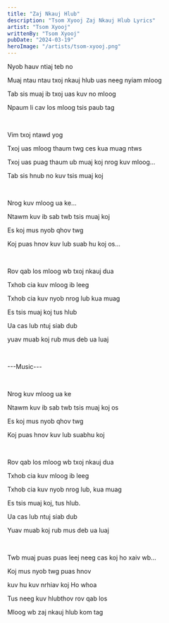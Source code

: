 ```yaml
---
title: "Zaj Nkauj Hlub"
description: "Tsom Xyooj Zaj Nkauj Hlub Lyrics"
artist: "Tsom Xyooj"
writtenBy: "Tsom Xyooj"
pubDate: "2024-03-19"
heroImage: "/artists/tsom-xyooj.png"
---
```


Nyob hauv ntiaj teb no

Muaj ntau ntau txoj nkauj hlub uas neeg nyiam mloog

Tab sis muaj ib txoj uas kuv no mloog

Npaum li cav los mloog tsis paub tag

<br />

Vim txoj ntawd yog

Txoj uas mloog thaum twg ces kua muag ntws

Txoj uas puag thaum ub muaj koj nrog kuv mloog...

Tab sis hnub no kuv tsis muaj koj

<br />

Nrog kuv mloog ua ke...

Ntawm kuv ib sab twb tsis muaj koj

Es koj mus nyob qhov twg

Koj puas hnov kuv lub suab hu koj os...

<br />

Rov qab los mloog wb txoj nkauj dua

Txhob cia kuv mloog ib leeg

Txhob cia kuv nyob nrog lub kua muag

Es tsis muaj koj tus hlub

Ua cas lub ntuj siab dub

yuav muab koj rub mus deb ua luaj

<br />

---Music---

<br />

Nrog kuv mloog ua ke

Ntawm kuv ib sab twb tsis muaj koj os

Es koj mus nyob qhov twg

Koj puas hnov kuv lub suabhu koj

<br />

Rov qab los mloog wb txoj nkauj dua

Txhob cia kuv mloog ib leeg

Txhob cia kuv nyob nrog lub, kua muag

Es tsis muaj koj, tus hlub.

Ua cas lub ntuj siab dub

Yuav muab koj rub mus deb ua luaj

<br />

Twb muaj puas puas leej neeg cas koj ho xaiv wb...

Koj mus nyob twg puas hnov

kuv hu kuv nrhiav koj Ho whoa

Tus neeg kuv hlubthov rov qab los

Mloog wb zaj nkauj hlub kom tag
